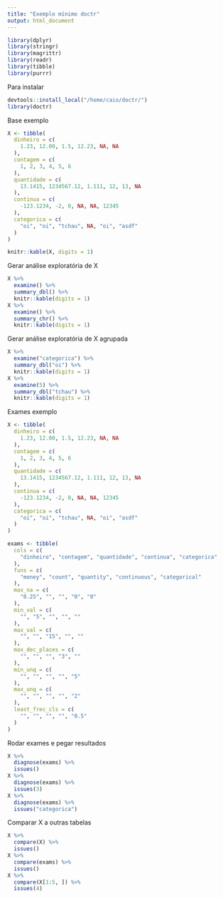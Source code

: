 ```yaml
---
title: "Exemplo mínimo doctr"
output: html_document
---
```


```r
library(dplyr)
library(stringr)
library(magrittr)
library(readr)
library(tibble)
library(purrr)
```

Para instalar

```r
devtools::install_local("/home/caio/doctr/")
library(doctr)
```

Base exemplo

```r
X <- tibble(
  dinheiro = c(
    1.23, 12.00, 1.5, 12.23, NA, NA
  ),
  contagem = c(
    1, 2, 3, 4, 5, 6
  ),
  quantidade = c(
    13.1415, 1234567.12, 1.111, 12, 13, NA
  ),
  continua = c(
    -123.1234, -2, 0, NA, NA, 12345
  ),
  categorica = c(
    "oi", "oi", "tchau", NA, "oi", "asdf"
  )
)
```

```r
knitr::kable(X, digits = 1)
```

Gerar análise exploratória de X

```r
X %>%
  examine() %>%
  summary_dbl() %>%
  knitr::kable(digits = 1)
X %>%
  examine() %>%
  summary_chr() %>%
  knitr::kable(digits = 1)
```

Gerar análise exploratória de X agrupada

```r
X %>%
  examine("categorica") %>%
  summary_dbl("oi") %>%
  knitr::kable(digits = 1)
X %>%
  examine(5) %>%
  summary_dbl("tchau") %>%
  knitr::kable(digits = 1)
```

Exames exemplo

```r
X <- tibble(
  dinheiro = c(
    1.23, 12.00, 1.5, 12.23, NA, NA
  ),
  contagem = c(
    1, 2, 3, 4, 5, 6
  ),
  quantidade = c(
    13.1415, 1234567.12, 1.111, 12, 13, NA
  ),
  continua = c(
    -123.1234, -2, 0, NA, NA, 12345
  ),
  categorica = c(
    "oi", "oi", "tchau", NA, "oi", "asdf"
  )
)
```

```r
exams <- tibble(
  cols = c(
    "dinheiro", "contagem", "quantidade", "continua", "categorica"
  ),
  funs = c(
    "money", "count", "quantity", "continuous", "categorical"
  ),
  max_na = c(
    "0.25", "", "", "0", "0"
  ),
  min_val = c(
    "", "5", "", "", ""
  ),
  max_val = c(
    "", "", "15", "", ""
  ),
  max_dec_places = c(
    "", "", "", "3", ""
  ),
  min_unq = c(
    "", "", "", "", "5"
  ),
  max_unq = c(
    "", "", "", "", "2"
  ),
  least_frec_cls = c(
    "", "", "", "", "0.5"
  )
)
```

Rodar exames e pegar resultados

```r
X %>%
  diagnose(exams) %>%
  issues()
X %>%
  diagnose(exams) %>%
  issues(3)
X %>%
  diagnose(exams) %>%
  issues("categorica")
```

Comparar X a outras tabelas

```r
X %>%
  compare(X) %>%
  issues()
X %>%
  compare(exams) %>%
  issues()
X %>%
  compare(X[1:5, ]) %>%
  issues(4)
```










